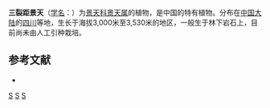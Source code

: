 {{Speciesbox 
| taxon = Sedum costantinii
| authority = Hamet
}}

'''三裂距景天'''（[[学名|学名]]：{{lang|la|''Sedum costantinii''}}）为[[景天科|景天科]][[景天属|景天属]]的植物，是中国的特有植物。分布在[[中国大陆|中国大陆]]的[[四川|四川]]等地，生长于海拔3,000米至3,530米的地区，一般生于林下岩石上，目前尚未由人工引种栽培。

== 参考文献 ==
{{refbegin}}
* {{cite web| url =http://www.bioinfo.cn/db05/KmzwSpecies.php?action=view&id=4844| title =三裂距景天| work =中国高等植物数据库全库| publisher =中国科学院微生物研究所| author =昆明植物研究所| accessdate =2009-02-25| deadurl =yes| archiveurl =https://web.archive.org/web/20160305085538/http://www.bioinfo.cn/db05/KmzwSpecies.php?action=view&id=4844| archivedate =2016-03-05}}
{{refend}}
{{Taxonbar|from=Q10866797}}

{{DEFAULTSORT:Sedum costantinii}}
[[Category:景天属|S]]
[[Category:中國特有植物|S]]
[[Category:四川植物|S]]